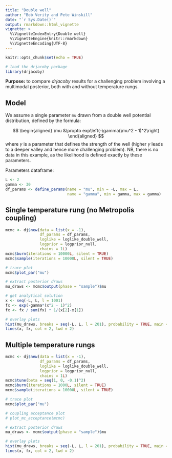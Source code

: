 ---
title: "Double well"
author: "Bob Verity and Pete Winskill"
date: "`r Sys.Date()`"
output: rmarkdown::html_vignette
vignette: >
  %\VignetteIndexEntry{Double well}
  %\VignetteEngine{knitr::rmarkdown}
  %\VignetteEncoding{UTF-8}
---

```{r setup, include=FALSE}
knitr::opts_chunk$set(echo = TRUE)
```

```{r, echo = FALSE}
# load the drjacoby package
library(drjacoby)
```

**Purpose:** to compare *drjacoby* results for a challenging problem involving a multimodal posterior, both with and without temperature rungs.

## Model

We assume a single parameter `mu` drawn from a double well potential distribution, defined by the formula:

$$
\begin{aligned}
  \mu &\propto exp\left(-\gamma(\mu^2 - 1)^2\right)
\end{aligned}
$$
where $\gamma$ is a parameter that defines the strength of the well (higher $\gamma$ leads to a deeper valley and hence more challenging problem). NB, there is no data in this example, as the likelihood is defined exactly by these parameters.

Parameters dataframe:

```{r}
L <- 2
gamma <- 30
df_params <- define_params(name = "mu", min = -L, max = L,
                           name = "gamma", min = gamma, max = gamma)
```


## Single temperature rung (no Metropolis coupling)

```{r}
mcmc <- dj$new(data = list(x = -1),
               df_params = df_params,
               loglike = loglike_double_well,
               logprior = logprior_null,
               chains = 1L)
mcmc$burn(iterations = 10000L, silent = TRUE)
mcmc$sample(iterations = 10000L, silent = TRUE)
```

```{r, fig.width=6, fig.height=5}
# trace plot
mcmc$plot_par("mu")
```

```{r}
# extract posterior draws
mu_draws <- mcmc$output(phase = "sample")$mu

# get analytical solution
x <- seq(-L, L, l = 1001)
fx <- exp(-gamma*(x^2 - 1)^2)
fx <- fx / sum(fx) * 1/(x[2]-x[1])

# overlay plots
hist(mu_draws, breaks = seq(-L, L, l = 201), probability = TRUE, main = "", col = "black")
lines(x, fx, col = 2, lwd = 2)
```


## Multiple temperature rungs

```{r}
mcmc <- dj$new(data = list(x = -1),
               df_params = df_params,
               loglike = loglike_double_well,
               logprior = logprior_null,
               chains = 1L)
mcmc$tune(beta = seq(1, 0, -0.1)^2)
mcmc$burn(iterations = 1000L, silent = TRUE)
mcmc$sample(iterations = 10000L, silent = TRUE)
```

```{r, fig.width=6, fig.height=5}
# trace plot
mcmc$plot_par("mu")

# coupling acceptance plot
# plot_mc_acceptance(mcmc)
```

```{r, fig.width=6, fig.height=5}
# extract posterior draws
mu_draws <- mcmc$output(phase = "sample")$mu

# overlay plots
hist(mu_draws, breaks = seq(-L, L, l = 201), probability = TRUE, main = "", col = "black")
lines(x, fx, col = 2, lwd = 2)
```
